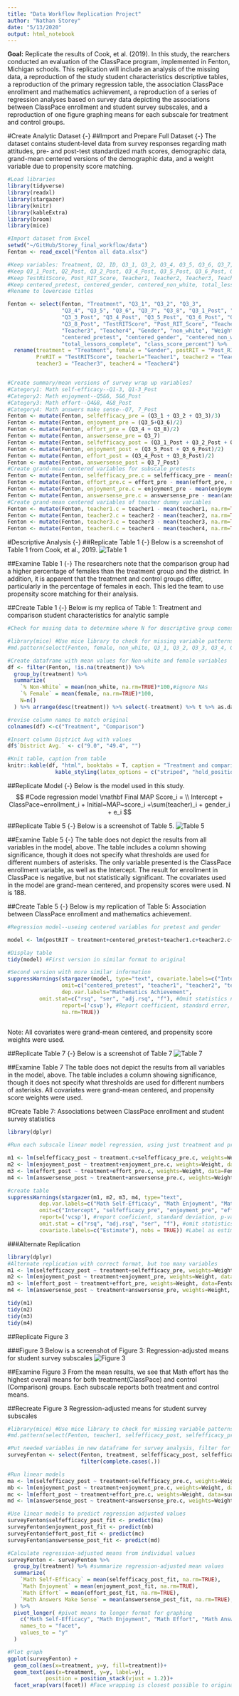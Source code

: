 ```yaml
---
title: "Data Workflow Replication Project"
author: "Nathan Storey"
date: "5/13/2020"
output: html_notebook
---
```


**Goal:** Replicate the results of Cook, et al. (2019). In this study, the rearchers conducted an evaluation of the ClassPace program, implemented in Fenton, Michigan schools. This replication will include an analysis of the missing data, a reproduction of the study student characteristics descriptive tables, a reproduction of the primary regression table, the association ClassPace enrollment and mathematics achievement, a reproduction of a series of regression analyses based on survey data depicting the associations between ClassPace enrollment and student survey subscales, and a reproduction of one figure graphing means for each subscale for treatment and control groups. 



#Create Analytic Dataset {-}
##Import and Prepare Full Dataset {-}
The dataset contains student-level data from survey responses regarding math attitudes, pre- and post-test standardized math scores, demographic data, grand-mean centered versions of the demographic data, and a weight variable due to propensity score matching.

```r
#Load libraries
library(tidyverse)
library(readxl)
library(stargazer)
library(knitr)
library(kableExtra)
library(broom)
library(mice)

#Import dataset from Excel
setwd("~/GitHub/Storey_final_workflow/data")
Fenton <- read_excel("Fenton all data.xlsx")

#Keep variables: Treatment, Q2, ID, Q3_1, Q3_2, Q3_4, Q3_5, Q3_6, Q3_7, Q3_8 
#Keep Q3_1_Post, Q2_Post, Q3_2_Post, Q3_4_Post, Q3_5_Post, Q3_6_Post, Q3_7_Post, Q3_8_Post,
#Keep TestRitScore, Post_RIT_Score, Teacher1, Teacher2, Teacher3, Teacher4, Gender, non_white, Weight
#Keep centered_pretest, centered_gender, centered_non_white, total_lessons_complete, class_score_percent
#Rename to lowercase titles

Fenton <- select(Fenton, "Treatment", "Q3_1", "Q3_2", "Q3_3", 
                 "Q3_4", "Q3_5", "Q3_6", "Q3_7", "Q3_8", "Q3_1_Post", "Q3_2_Post", 
                 "Q3_3_Post", "Q3_4_Post", "Q3_5_Post", "Q3_6_Post", "Q3_7_Post", 
                 "Q3_8_Post", "TestRITScore", "Post_RIT_Score", "Teacher1", "Teacher2",
                 "Teacher3", "Teacher4", "Gender", "non_white", "Weight", 
                 "centered_pretest", "centered_gender", "centered_non_white", 
                 "total_lessons_complete", "class_score_percent") %>% 
  rename(treatment = "Treatment", female = "Gender", postRIT = "Post_RIT_Score", 
         PreRIT = "TestRITScore", teacher1="Teacher1", teacher2 = "Teacher2", 
         teacher3 = "Teacher3", teacher4 = "Teacher4")


#Create summary/mean versions of survey wrap up variables?
#Category1: Math self-efficacy--Q1-3, Q1-3_Post
#Category2: Math enjoyment--Q5&6, 5&6_Post
#Category3: Math effort--Q4&8, 4&8_Post
#Category4: Math answers make sense--Q7, 7_Post
Fenton <- mutate(Fenton, selfefficacy_pre = (Q3_1 + Q3_2 + Q3_3)/3)  
Fenton <- mutate(Fenton, enjoyment_pre = (Q3_5+Q3_6)/2) 
Fenton <- mutate(Fenton, effort_pre = (Q3_4 + Q3_8)/2) 
Fenton <- mutate(Fenton, answersense_pre = Q3_7)
Fenton <- mutate(Fenton, selfefficacy_post = (Q3_1_Post + Q3_2_Post + Q3_3_Post)/3)  
Fenton <- mutate(Fenton, enjoyment_post = (Q3_5_Post + Q3_6_Post)/2) 
Fenton <- mutate(Fenton, effort_post = (Q3_4_Post + Q3_8_Post)/2) 
Fenton <- mutate(Fenton, answersense_post = Q3_7_Post)
#Create grand-mean centered variables for subscale pretests
Fenton <- mutate(Fenton, selfefficacy_pre.c = selfefficacy_pre - mean(selfefficacy_pre, na.rm=TRUE))
Fenton <- mutate(Fenton, effort_pre.c = effort_pre - mean(effort_pre, na.rm=TRUE))                 
Fenton <- mutate(Fenton, enjoyment_pre.c = enjoyment_pre - mean(enjoyment_pre, na.rm=TRUE))
Fenton <- mutate(Fenton, answersense_pre.c = answersense_pre - mean(answersense_pre, na.rm=TRUE))
#Create grand-mean centered variables of teacher dummy variables
Fenton <- mutate(Fenton, teacher1.c = teacher1 - mean(teacher1, na.rm=TRUE))
Fenton <- mutate(Fenton, teacher2.c = teacher2 - mean(teacher2, na.rm=TRUE))                 
Fenton <- mutate(Fenton, teacher3.c = teacher3 - mean(teacher3, na.rm=TRUE))
Fenton <- mutate(Fenton, teacher4.c = teacher4 - mean(teacher4, na.rm=TRUE))

```
#Descriptive Analysis {-}
##Replicate Table 1 {-}
Below is a screenshot of Table 1 from Cook, et al., 2019.
![Table 1](C:/Users/storn/Documents/Github/Storey_final_workflow/data/Table1.jpg)


##Examine Table 1 {-}
The researchers note that the comparison group had a higher percentage of females than the treatment group and the district. In addition, it is apparent that the treatment and control groups differ, particularly in the percentage of females in each. This led the team to use propensity score matching for their analysis.


##Create Table 1 {-}
Below is my replica of Table 1: Treatment and comparison student characteristics for analytic sample
```r

#Check for mssing data to determine where N for descriptive group comes from

#library(mice) #Use mice library to check for missing variable patterns in variables related to surveys
#md.pattern(select(Fenton, female, non_white, Q3_1, Q3_2, Q3_3, Q3_4, Q3_5, Q3_6, Q3_7, Q3_8, Q3_1_Post, Q3_2_Post, Q3_3_Post, Q3_4_Post, Q3_5_Post, Q3_6_Post, Q3_7_Post, Q3_8_Post, PreRIT, postRIT, teacher1, teacher2, teacher3, teacher4, total_lessons_complete, class_score_percent, enjoyment_pre, effort_post, answersense_post, selfefficacy_pre, female, non_white, Weight, centered_pretest, centered_gender, centered_non_white))

#Create dataframe with mean values for Non-white and female variables
df <- filter(Fenton, !is.na(treatment)) %>% 
  group_by(treatment) %>%  
  summarize(
    `% Non-White` = mean(non_white, na.rm=TRUE)*100,#ignore NAs
    `% Female` = mean(female, na.rm=TRUE)*100,
    N=n()
  ) %>% arrange(desc(treatment)) %>% select(-treatment) %>% t %>% as.data.frame #transpose axes

#revise column names to match original
colnames(df) <-c("Treatment", "Comparison")

#Insert column District Avg with values
df$`District Avg.` <- c("9.0", "49.4", "")

#Knit table, caption from table
knitr::kable(df, "html", booktabs = T, caption = "Treatment and comparison student characteristics for analytic sample (grades 3-5)") %>% 
               kable_styling(latex_options = c("striped", "hold_position"))

```


##Replicate Model {-}
Below is the model used in this study.
$$
#Code regression model
\mathbf Final MAP Score_i = \\ Intercept + ClassPace~enrollment_i + Initial~MAP~score_i +\sum(teacher)_i + gender_i + e_i
$$


##Replicate Table 5 {-}
Below is a screenshot of Table 5.
![Table 5](C:/Users/storn/Documents/Github/Storey_final_workflow/data/Table5.jpg)

##Examine Table 5 {-}
The table does not depict the results from all variables in the model, above. The table includes a column showing significance, though it does not specify what thresholds are used for different numbers of asterisks. The only variable presented is the ClassPace enrollment variable, as well as the Intercept. The result for enrollment in ClassPace is negative, but not statistically significant. The covariates used in the model are grand-mean centered, and propensity scores were used. N is 188.

##Create Table 5 {-}
Below is my replication of Table 5: Association between ClassPace enrollment and mathematics achievement.
```r
#Regression model--useing centered variables for pretest and gender

model <- lm(postRIT ~ treatment+centered_pretest+teacher1.c+teacher2.c+teacher3.c+teacher4.c+centered_gender, weights=Weight, data=Fenton)

#Display table
tidy(model) #First version in similar format to original

#Second version with more similar information
suppressWarnings(stargazer(model, type="text", covariate.labels=c("Intercept", "ClassPace"),
                 omit=c("centered_pretest", "teacher1", "teacher2", "teacher3", "teacher4", "centered_gender"), #Omit variables not displayed in original table
                 dep.var.labels="Mathematics Achievement",
          omit.stat=c("rsq", "ser", "adj.rsq", "f"), #Omit statistics not in original table
                 report=('csvp'), #Report coefficient, standard error, p-value
                 na.rm=TRUE))
                           


```
Note: All covariates were grand-mean centered, and propensity score weights were used.


##Replicate Table 7 {-}
Below is a screenshot of Table 7
![Table 7](C:/Users/storn/Documents/Github/Storey_final_workflow/data/Table7.jpg)


##Examine Table 7
The table does not depict the results from all variables in the model, above. The table includes a column showing significance, though it does not specify what thresholds are used for different numbers of asterisks. All covariates were grand-mean centered, and propensity score weights were used.

#Create Table 7: Associations between ClassPace enrollment and student survey statistics
```r
library(dplyr)

#Run each subscale linear model regression, using just treatment and pretest on posttest results, include weight and centered pre-test variables

m1 <- lm(selfefficacy_post ~ treatment.c+selfefficacy_pre.c, weights=Weight, data=Fenton) #Math Self-Efficacy
m2 <- lm(enjoyment_post ~ treatment+enjoyment_pre.c, weights=Weight, data=Fenton) #Math Enjoyment
m3 <- lm(effort_post ~ treatment+effort_pre.c, weights=Weight, data=Fenton) #Math Effort
m4 <- lm(answersense_post ~ treatment+answersense_pre.c, weights=Weight, data=Fenton) #Math Answers make sense

#create table
suppressWarnings(stargazer(m1, m2, m3, m4, type="text", 
          dep.var.labels=c("Math Self-Efficacy", "Math Enjoyment", "Math Effort", "Answers Make Sense"), 
          omit=c("Intercept", "selfefficacy_pre", "enjoyment_pre", "effort_pre", "answersense_pre", "Constant"), #Labels for dependent variables akin to original table
          report=('vcsp'), #report coeficient, standard deviation, p-value)
          omit.stat = c("rsq", "adj.rsq", "ser", "f"), #omit statistics excluded from original table
          covariate.labels=c("Estimate"), nobs = TRUE)) #Label as estimate to match table

```


###Alternate Replication
```r
library(dplyr)
#Alternate replication with correct format, but too many variables
m1 <- lm(selfefficacy_post ~ treatment+selfefficacy_pre, weights=Weight, data=Fenton) #Math Self-Efficacy
m2 <- lm(enjoyment_post ~ treatment+enjoyment_pre, weights=Weight, data=Fenton) #Math Enjoyment
m3 <- lm(effort_post ~ treatment+effort_pre, weights=Weight, data=Fenton) #Math Effort
m4 <- lm(answersense_post ~ treatment+answersense_pre, weights=Weight, data=Fenton) #Math Answers make sense

tidy(m1)
tidy(m2)
tidy(m3)
tidy(m4)
```

##Replicate Figure 3

###Figure 3
Below is a screenshot of Figure 3: Regression-adjusted means for student survey subscales
![Figure 3](C:/Users/storn/Documents/Github/Storey_final_workflow/data/Figure3.jpg)

##Examine Figure 3
From the mean results, we see that Math effort has the highest overall means for both treatment(ClassPace) and control (Comparison) groups. Each subscale reports both treatment and control means.

##Recreate Figure 3 Regression-adjusted means for student survey subscales
```r
#library(mice) #Use mice library to check for missing variable patterns in variables related to surveys
#md.pattern(select(Fenton, teacher1, selfefficacy_post, selfefficacy_pre, teacher2, teacher3, teacher4, centered_gender, Weight))

#Put needed variables in new dataframe for survey analysis, filter for complete cases
surveyFenton <- select(Fenton, treatment, selfefficacy_post, selfefficacy_pre, selfefficacy_pre.c, Weight, enjoyment_pre, enjoyment_pre.c, enjoyment_post, effort_pre, effort_pre.c, effort_post, answersense_pre, answersense_pre.c, answersense_post) %>% 
                       filter(complete.cases(.))

#Run linear models 
ma <- lm(selfefficacy_post ~ treatment+selfefficacy_pre.c, weights=Weight, data=surveyFenton)
mb <- lm(enjoyment_post ~ treatment+enjoyment_pre.c, weights=Weight, data=surveyFenton)
mc <- lm(effort_post ~ treatment+effort_pre.c, weights=Weight, data=surveyFenton)
md <- lm(answersense_post ~ treatment+answersense_pre.c, weights=Weight, data=surveyFenton)

#Use linear models to predict regression adjusted values
surveyFenton$selfefficacy_post_fit <- predict(ma)
surveyFenton$enjoyment_post_fit <- predict(mb)
surveyFenton$effort_post_fit <- predict(mc)
surveyFenton$answersense_post_fit <- predict(md)

#Calculate regression-adjusted means from individual values
surveyFenton <- surveyFenton %>% 
  group_by(treatment) %>% #summarize regression-adjusted mean values
  summarize(
    `Math Self-Efficacy` = mean(selfefficacy_post_fit, na.rm=TRUE),
    `Math Enjoyment` = mean(enjoyment_post_fit, na.rm=TRUE),
    `Math Effort` = mean(effort_post_fit, na.rm=TRUE),
    `Math Answers Make Sense` = mean(answersense_post_fit, na.rm=TRUE),
  ) %>% 
  pivot_longer( #pivot means to longer format for graphing
    c("Math Self-Efficacy", "Math Enjoyment", "Math Effort", "Math Answers Make Sense"),
    names_to = "facet",
    values_to = "y"
  )

#Plot graph
ggplot(surveyFenton) +
  geom_col(aes(x=treatment, y=y, fill=treatment))+
  geom_text(aes(x=treatment, y=y, label=y),
            position = position_stack(vjust = 1.2))+
  facet_wrap(vars(facet)) #Face wrapping is closest possible to original format

```
